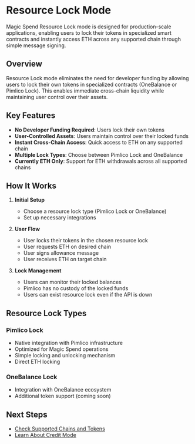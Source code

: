 # Resource Lock Mode

Magic Spend Resource Lock mode is designed for production-scale applications, enabling users to lock their tokens in specialized smart contracts and instantly access ETH across any supported chain through simple message signing.

## Overview

Resource Lock mode eliminates the need for developer funding by allowing users to lock their own tokens in specialized contracts (OneBalance or Pimlico Lock). This enables immediate cross-chain liquidity while maintaining user control over their assets.

## Key Features

- **No Developer Funding Required**: Users lock their own tokens
- **User-Controlled Assets**: Users maintain control over their locked funds
- **Instant Cross-Chain Access**: Quick access to ETH on any supported chain
- **Multiple Lock Types**: Choose between Pimlico Lock and OneBalance
- **Currently ETH Only**: Support for ETH withdrawals across all supported chains

## How It Works

1. **Initial Setup**
   - Choose a resource lock type (Pimlico Lock or OneBalance)
   - Set up necessary integrations

2. **User Flow**
   - User locks their tokens in the chosen resource lock
   - User requests ETH on desired chain
   - User signs allowance message
   - User receives ETH on target chain

3. **Lock Management**
   - Users can monitor their locked balances
   - Pimlico has no custody of the locked funds
   - Users can exist resource lock even if the API is down

## Resource Lock Types

### Pimlico Lock

- Native integration with Pimlico infrastructure
- Optimized for Magic Spend operations
- Simple locking and unlocking mechanism
- Direct ETH locking

### OneBalance Lock

- Integration with OneBalance ecosystem
- Additional token support (coming soon)

## Next Steps

- [Check Supported Chains and Tokens](/infra/magic-spend/supported-chains-and-tokens)
- [Learn About Credit Mode](/infra/magic-spend/modes/credit) 